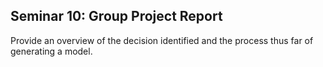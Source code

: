 ## Seminar 10: Group Project Report {#project_report} 
<!-- [Group project report](#project_report) -->

Provide an overview of the decision identified and the process thus far of generating a model. 